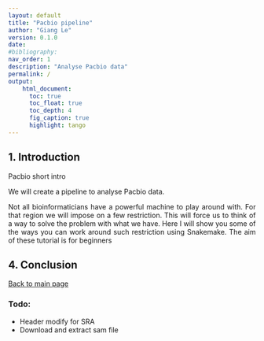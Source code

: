 ```yaml
---
layout: default
title: "Pacbio pipeline"
author: "Giang Le"
version: 0.1.0
date:
#bibliography:
nav_order: 1
description: "Analyse Pacbio data"
permalink: /
output:
    html_document:
      toc: true
      toc_float: true
      toc_depth: 4
      fig_caption: true
      highlight: tango
---
```



```{=html}
<style>
body {
text-align: justify}
</style>
```

## 1. Introduction

Pacbio short intro

We will create a pipeline to analyse Pacbio data.

Not all bioinformaticians have a powerful machine to play around with.
For that region we will impose on a few restriction.
This will force us to think of a way to solve the problem with what we have.
Here I will show you some of the ways you can work around such restriction using Snakemake.
The aim of these tutorial is for beginners

## 

## 4. Conclusion





[Back to main page](https://gianglen.github.io/Zymo-Mock-sequencing/)

### Todo:
*   Header modify for SRA
*   Download and extract sam file
